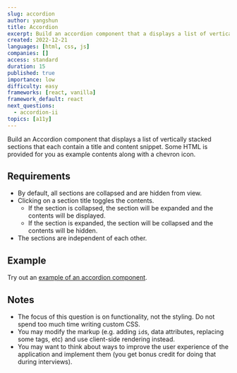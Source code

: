 ```yaml
---
slug: accordion
author: yangshun
title: Accordion
excerpt: Build an accordion component that a displays a list of vertically stacked sections with each containing a title and content snippet
created: 2022-12-21
languages: [html, css, js]
companies: []
access: standard
duration: 15
published: true
importance: low
difficulty: easy
frameworks: [react, vanilla]
framework_default: react
next_questions:
  - accordion-ii
topics: [a11y]
---
```


Build an Accordion component that displays a list of vertically stacked sections that each contain a title and content snippet. Some HTML is provided for you as example contents along with a chevron icon.

## Requirements

- By default, all sections are collapsed and are hidden from view.
- Clicking on a section title toggles the contents.
  - If the section is collapsed, the section will be expanded and the contents will be displayed.
  - If the section is expanded, the section will be collapsed and the contents will be hidden.
- The sections are independent of each other.

## Example

Try out an [example of an accordion component](https://www.w3.org/WAI/ARIA/apg/example-index/accordion/accordion.html).

## Notes

- The focus of this question is on functionality, not the styling. Do not spend too much time writing custom CSS.
- You may modify the markup (e.g. adding `id`s, data attributes, replacing some tags, etc) and use client-side rendering instead.
- You may want to think about ways to improve the user experience of the application and implement them (you get bonus credit for doing that during interviews).
